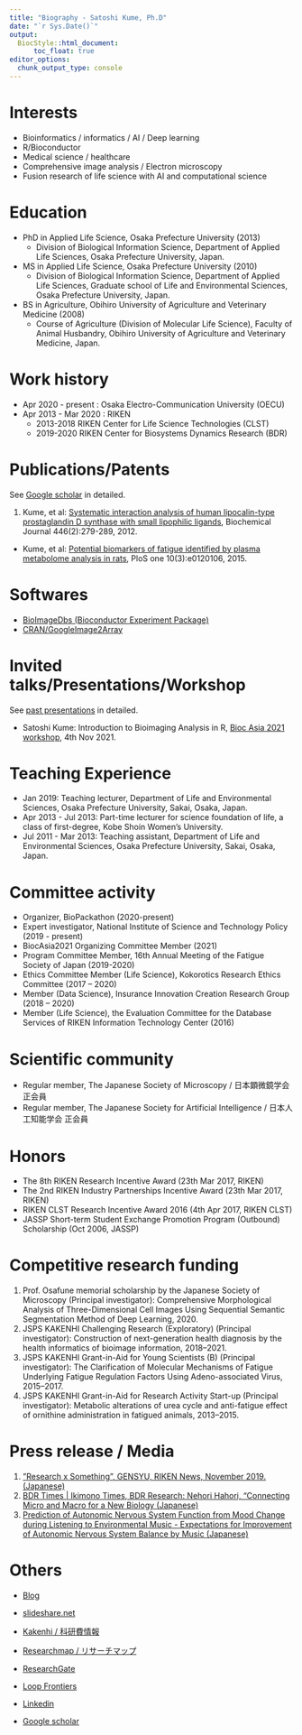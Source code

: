 ```yaml
---
title: "Biography - Satoshi Kume, Ph.D"
date: "`r Sys.Date()`"
output:
  BiocStyle::html_document:
      toc_float: true
editor_options: 
  chunk_output_type: console
---
```


# Interests

- Bioinformatics / informatics / AI / Deep learning
- R/Bioconductor
- Medical science / healthcare
- Comprehensive image analysis / Electron microscopy
-	Fusion research of life science with AI and computational science

# Education

- PhD in Applied Life Science, Osaka Prefecture University (2013) 
  - Division of Biological Information Science, Department of Applied Life Sciences, Osaka Prefecture University, Japan.
- MS in Applied Life Science, Osaka Prefecture University (2010)
  - Division of Biological Information Science, Department of Applied Life Sciences, Graduate school of Life and Environmental Sciences, Osaka Prefecture University, Japan.
- BS in Agriculture, Obihiro University of Agriculture and Veterinary Medicine (2008) 
  - Course of Agriculture (Division of Molecular Life Science), Faculty of Animal Husbandry, Obihiro University of Agriculture and Veterinary Medicine, Japan.

# Work history

- Apr 2020 - present : Osaka Electro-Communication University (OECU)
- Apr 2013 - Mar 2020 : RIKEN
  - 2013-2018 RIKEN Center for Life Science Technologies (CLST)
  - 2019-2020 RIKEN Center for Biosystems Dynamics Research (BDR)

# Publications/Patents
See [Google scholar](https://scholar.google.com/citations?hl=en&user=pV7OzeAAAAAJ) in detailed.

1. Kume, et al: [Systematic interaction analysis of human lipocalin-type prostaglandin D synthase with small lipophilic ligands](https://portlandpress.com/biochemj/article-abstract/446/2/279/46032/Systematic-interaction-analysis-of-human-lipocalin?redirectedFrom=fulltext), Biochemical Journal 446(2):279-289, 2012.


- Kume, et al: [Potential biomarkers of fatigue identified by plasma metabolome analysis in rats](https://journals.plos.org/plosone/article?id=10.1371/journal.pone.0120106), PloS one 10(3):e0120106, 2015.


# Softwares

- [BioImageDbs (Bioconductor Experiment Package)](https://bioconductor.org/packages/release/data/experiment/html/BioImageDbs.html)
- [CRAN/GoogleImage2Array](https://cran.r-project.org/web/packages/GoogleImage2Array/index.html)

# Invited talks/Presentations/Workshop

See [past presentations](https://researchmap.jp/skume/) in detailed.

- Satoshi Kume: Introduction to Bioimaging Analysis in R, [Bioc Asia 2021 workshop](https://biocasia2021.bioconductor.org/workshops/), 4th Nov 2021.


# Teaching Experience

- Jan 2019:	Teaching lecturer, Department of Life and Environmental Sciences, Osaka Prefecture University, Sakai, Osaka, Japan.
- Apr 2013 - Jul 2013:	Part-time lecturer for science foundation of life, a class of first-degree, Kobe Shoin Women's University.
- Jul 2011 - Mar 2013:	Teaching assistant, Department of Life and Environmental Sciences, Osaka Prefecture University, Sakai, Osaka, Japan.

# Committee activity

- Organizer, BioPackathon (2020-present)
- Expert investigator, National Institute of Science and Technology Policy  (2019 - present)
- BiocAsia2021 Organizing Committee Member (2021)
- Program Committee Member, 16th Annual Meeting of the Fatigue Society of Japan (2019-2020)
-	Ethics Committee Member (Life Science), Kokorotics Research Ethics Committee (2017 – 2020)
- Member (Data Science), Insurance Innovation Creation Research Group (2018 – 2020)
- Member (Life Science), the Evaluation Committee for the Database Services of RIKEN Information Technology Center (2016)

# Scientific community

- Regular member, The Japanese Society of Microscopy / 日本顕微鏡学会 正会員
- Regular member, The Japanese Society for Artificial Intelligence /  日本人工知能学会 正会員


# Honors

- The 8th RIKEN Research Incentive Award (23th Mar 2017, RIKEN)
- The 2nd RIKEN Industry Partnerships Incentive Award (23th Mar 2017, RIKEN)
- RIKEN CLST Research Incentive Award 2016 (4th Apr 2017, RIKEN CLST)
- JASSP Short-term Student Exchange Promotion Program (Outbound) Scholarship  (Oct 2006, JASSP)


# Competitive research funding

1.	Prof. Osafune memorial scholarship by the Japanese Society of Microscopy (Principal investigator): Comprehensive Morphological Analysis of Three-Dimensional Cell Images Using Sequential Semantic Segmentation Method of Deep Learning, 2020.
2.	JSPS KAKENHI Challenging Research (Exploratory) (Principal investigator): Construction of next-generation health diagnosis by the health informatics of bioimage information, 2018–2021.
3.	JSPS KAKENHI Grant-in-Aid for Young Scientists (B) (Principal investigator): The Clarification of Molecular Mechanisms of Fatigue Underlying Fatigue Regulation Factors Using Adeno-associated Virus, 2015–2017.
4.	JSPS KAKENHI Grant-in-Aid for Research Activity Start-up (Principal investigator): Metabolic alterations of urea cycle and anti-fatigue effect of ornithine administration in fatigued animals, 2013–2015.


# Press release / Media

1.	[”Research x Something”, GENSYU, RIKEN News, November 2019. (Japanese)](https://www.riken.jp/medialibrary/riken/pr/publications/news/2019/rn201911.pdf)
2.	[BDR Times | Ikimono Times, BDR Research: Nehori Hahori, “Connecting Micro and Macro for a New Biology (Japanese)](https://bdrtimes.riken.jp/2019/06/30/questionnaire/)
3.	[Prediction of Autonomic Nervous System Function from Mood Change during Listening to Environmental Music - Expectations for Improvement of Autonomic Nervous System Balance by Music (Japanese)](https://www.riken.jp/press/2017/20170427_1/)


# Others

- [Blog](https://skume.net/)
- [slideshare.net](https://www.slideshare.net/BiophysicsOsaka)

- [Kakenhi / 科研費情報](https://nrid.nii.ac.jp/ja/nrid/1000030708441/)
- [Researchmap / リサーチマップ](https://researchmap.jp/skume/)
- [ResearchGate](https://www.researchgate.net/profile/Satoshi_Kume)
- [Loop Frontiers](https://loop.frontiersin.org/people/368373/overview)
- [Linkedin](https://www.linkedin.com/in/satoshi-kume-25175b129/?locale=en_US)
- [Google scholar](https://scholar.google.com/citations?user=pV7OzeAAAAAJ&hl=en)



